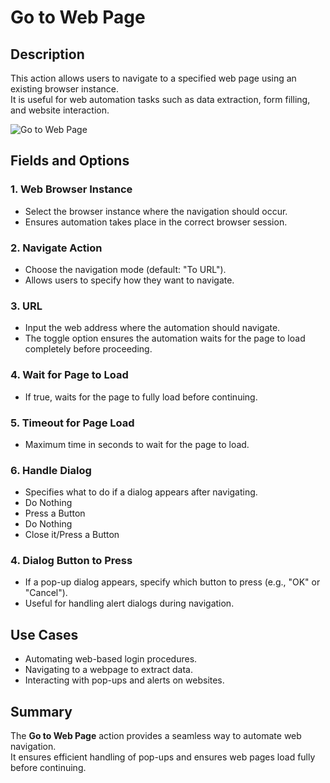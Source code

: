 # Go to Web Page  

## Description
This action allows users to navigate to a specified web page using an existing browser instance.  
It is useful for web automation tasks such as data extraction, form filling, and website interaction.  

![Go to Web Page](../../../assets/browser-automation/go-to-web-page.png)  

## Fields and Options  

### 1. Web Browser Instance
- Select the browser instance where the navigation should occur.  
- Ensures automation takes place in the correct browser session.  

### 2. Navigate Action
- Choose the navigation mode (default: "To URL").  
- Allows users to specify how they want to navigate.  

### 3. URL
- Input the web address where the automation should navigate.  
- The toggle option ensures the automation waits for the page to load completely before proceeding.  

### 4. Wait for Page to Load
- If true, waits for the page to fully load before continuing.

### 5. Timeout for Page Load
- Maximum time in seconds to wait for the page to load.

### 6. Handle Dialog
- Specifies what to do if a dialog appears after navigating.
- Do Nothing
- Press a Button
- Do Nothing
- Close it/Press a Button

### 4. Dialog Button to Press
- If a pop-up dialog appears, specify which button to press (e.g., "OK" or "Cancel").  
- Useful for handling alert dialogs during navigation.  

## Use Cases
- Automating web-based login procedures.  
- Navigating to a webpage to extract data.  
- Interacting with pop-ups and alerts on websites.  

## Summary
The **Go to Web Page** action provides a seamless way to automate web navigation.  
It ensures efficient handling of pop-ups and ensures web pages load fully before continuing.  